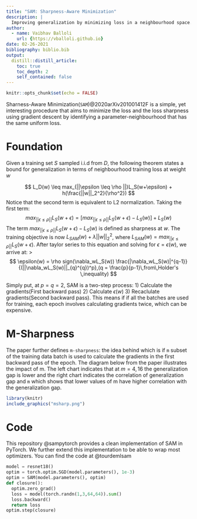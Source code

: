 ```yaml
---
title: "SAM: Sharpness-Aware Minimization"
description: |
  Improving generalization by minimizing loss in a neighbourhood space.
author:
  - name: Vaibhav Balloli
    url: {https://vballoli.github.io}
date: 02-26-2021
bibliography: biblio.bib
output:
  distill::distill_article:
    toc: true
    toc_depth: 2
    self_contained: false
---
```



```r
knitr::opts_chunk$set(echo = FALSE)
```

Sharness-Aware Minimization(`SAM`)@2020arXiv201001412F is a simple, yet interesting procedure that aims to minimize the loss and the loss sharpness using gradient descent by identifying a parameter-neighbourhood that has the same uniform loss. 

# Foundation
Given a training set $S$ sampled i.i.d from $D$, the following theorem states a bound for generalization in terms of neighbourhood training loss at weight $w$

$$
L_D(w) \leq max_{||\epsilon \leq \rho ||}L_S(w+\epsilon) + h(\frac{||w||_2^2}{\rho^2})
$$
Notice that the second term is equivalent to L2 normalization. Taking the first term:
$$
max_{||\epsilon \leq \rho ||}L_S(w + \epsilon) = [max_{||\epsilon \leq \rho ||}L_S(w + \epsilon) - L_S(w)] + L_S(w)
$$
The term $max_{||\epsilon \leq \rho ||}L_S(w + \epsilon) - L_S(w)$  is defined as sharpness at $w$. The training objective is now $L_{SAM}(w) + \lambda||w||_2^2$, where $L_{SAM}(w) = max_{||\epsilon \leq \rho ||}L_S(w+\epsilon)$. After taylor series to this equation and solving for $\epsilon = \epsilon(w)$, we arrive at: 
>$$
\epsilon(w) = \rho sign(\nabla_wL_S(w)) \frac{|\nabla_wL_S(w)|^{q-1}}{(||\nabla_wL_S(w)||_{q}^{q})^p},(q = \frac{p}{p-1}\,from\,Holder's \,inequality)
$$

Simply put, at $p = q = 2$, SAM is a two-step process: 1) Calculate the gradients(First backward pass) 2) Calculate $\epsilon(w)$ 3) Recaclulate gradients(Second backward pass). This means if if all the batches are used for training, each epoch involves calculating gradients twice, which can be expensive.

# M-Sharpness
The paper further defines `m-sharpness`: the idea behind which is if `m` subset of the training data batch is used to calculate the gradients in the first backward pass of the epoch. The diagram below from the paper illustrates the impact of m. The left chart indicates that at $m=4,16$ the generalization gap is lower and the right chart indicates the correlation of generalization gap and `m` which shows that lower values of m have higher correlation with the generalization gap.

```r
library(knitr)
include_graphics("msharp.png")
```

# Code

This repository @sampytorch provides a clean implementation of SAM in PyTorch. We further extend this implementation to be able to wrap most optimizers. You can find the code at @tourdemlsam

```python
model = resnet18()
optim = torch.optim.SGD(model.parameters(), 1e-3)
optim = SAM(model.parameters(), optim)
def closure():
  optim.zero_grad()
  loss = model(torch.randn(1,3,64,64)).sum()
  loss.backward()
  return loss
optim.step(closure)
```
